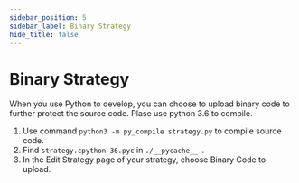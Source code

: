 ```yaml
---
sidebar_position: 5
sidebar_label: Binary Strategy
hide_title: false
---
```



# Binary Strategy

When you use Python to develop, you can choose to upload binary code to further protect the source code.
Plase use python 3.6 to compile.

1. Use command `python3 -m py_compile strategy.py` to compile source code.
2. Find `strategy.cpython-36.pyc` in `./__pycache__ `.
3. In the Edit Strategy page of your strategy, choose Binary Code to upload.
